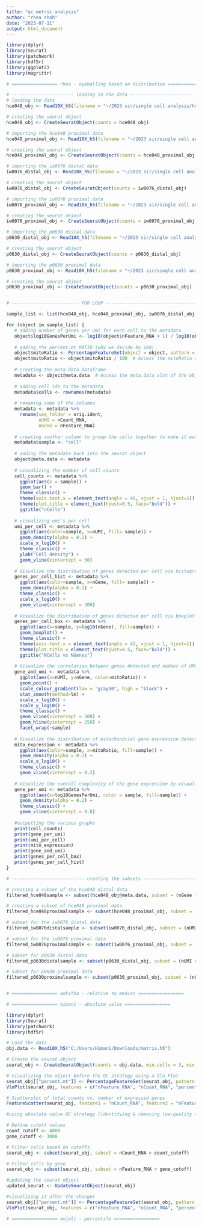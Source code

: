 ```yaml
---
title: "qc metric analysis"
author: "rhea shah"
date: "2023-07-11"
output: html_document
---
```


```r

library(dplyr)
library(Seurat)
library(patchwork)
library(hdf5r)
library(ggplot2)
library(magrittr)

# ================= rhea - eyeballing based on distribution =================

# ----------------------- loading in the data -----------------------
# loading the data
hce048_obj <- Read10X_h5(filename = "~/2023 sir/single cell analysis/hce048_distal_filteredfeaturematrix.h5")

# creating the seurat object
hce048_obj <- CreateSeuratObject(counts = hce048_obj)

# importing the hce048 proximal data
hce048_proximal_obj <- Read10X_h5(filename = "~/2023 sir/single cell analysis/hce048_proximal_filteredfeaturematrix.h5")

# creating the seurat object
hce048_proximal_obj <- CreateSeuratObject(counts = hce048_proximal_obj)

# importing the iw0076 distal data
iw0076_distal_obj <- Read10X_h5(filename = "~/2023 sir/single cell analysis/iw0076_distal_filteredfeaturematrix.h5")

# creating the seurat object
iw0076_distal_obj <- CreateSeuratObject(counts = iw0076_distal_obj)

# importing the iw0076 proximal data
iw0076_proximal_obj <- Read10X_h5(filename = "~/2023 sir/single cell analysis/iw0076_proximal_filteredfeaturematrix.h5")

# creating the seurat object
iw0076_proximal_obj <- CreateSeuratObject(counts = iw0076_proximal_obj)

# importing the p0630 distal data
p0630_distal_obj <- Read10X_h5(filename = "~/2023 sir/single cell analysis/p0630_distal_filteredfeaturematrix.h5")

# creating the seurat object
p0630_distal_obj <- CreateSeuratObject(counts = p0630_distal_obj)

# importing the p0630 proximal data
p0630_proximal_obj <- Read10X_h5(filename = "~/2023 sir/single cell analysis/p0630_proximal_filteredfeaturematrix.h5")

# creating the seurat object
p0630_proximal_obj <- CreateSeuratObject(counts = p0630_proximal_obj)


# ------------------------- FOR LOOP ----------------------------------------

sample_list <- list(hce048_obj, hce048_proximal_obj, iw0076_distal_obj, iw0076_proximal_obj, p0630_distal_obj, p0630_proximal_obj)  

for (object in sample_list) {
   # adding number of genes per umi for each cell to the metadata
   object$log10GenesPerUmi <- log10(object$nFeature_RNA + 1) / log10(object$nCount_RNA + 1)  # Adding 1 to avoid division by zero
   
   # adding the percent.mt RATIO (why we divide by 100)
   object$mitoRatio <- PercentageFeatureSet(object = object, pattern = "^MT-")
   object$mitoRatio <- object$mitoRatio / 100  # Access the mitoRatio column directly
   
   # creating the meta data dataframe
   metadata <- object@meta.data  # Access the meta.data slot of the object
   
   # adding cell ids to the metadata
   metadata$cells <- rownames(metadata)
   
   # renaming some of the columns
   metadata <- metadata %>%
     rename(seq_folder = orig.ident,
            nUMI = nCount_RNA,
            nGene = nFeature_RNA)
   
   # creating another column to group the cells together to make it easier to visualize
   metadata$sample <- "cell"
   
   # adding the metadata back into the seurat object
   object@meta.data <- metadata
   
   # visualizing the number of cell counts
   cell_counts <- metadata %>%
     ggplot(aes(x = sample)) +
     geom_bar() +
     theme_classic() +
     theme(axis.text.x = element_text(angle = 45, vjust = 1, hjust=1)) +
     theme(plot.title = element_text(hjust=0.5, face="bold")) +
     ggtitle("nCells")
   
   # visualizing umi's per cell
   umi_per_cell <- metadata %>%
     ggplot(aes(color=sample, x=nUMI, fill= sample)) +
     geom_density(alpha = 0.2) +
     scale_x_log10() +
     theme_classic() +
     ylab("Cell density") +
     geom_vline(xintercept = 50)
   
   # Visualize the distribution of genes detected per cell via histogram
   genes_per_cell_hist <- metadata %>%
     ggplot(aes(color=sample, x=nGene, fill= sample)) +
     geom_density(alpha = 0.2) +
     theme_classic() +
     scale_x_log10() +
     geom_vline(xintercept = 300)
   
   # Visualize the distribution of genes detected per cell via boxplot
   genes_per_cell_box <- metadata %>%
     ggplot(aes(x=sample, y=log10(nGene), fill=sample)) +
     geom_boxplot() +
     theme_classic() +
     theme(axis.text.x = element_text(angle = 45, vjust = 1, hjust=1)) +
     theme(plot.title = element_text(hjust=0.5, face="bold")) +
     ggtitle("NCells vs NGenes")
   
   # Visualize the correlation between genes detected and number of UMIs and determine whether strong presence of cells with low numbers of genes/UMIs
   gene_and_umi <- metadata %>%
     ggplot(aes(x=nUMI, y=nGene, color=mitoRatio)) +
     geom_point() +
     scale_colour_gradient(low = "gray90", high = "black") +
     stat_smooth(method=lm) +
     scale_x_log10() +
     scale_y_log10() +
     theme_classic() +
     geom_vline(xintercept = 500) +
     geom_hline(yintercept = 250) +
     facet_wrap(~sample)
   
   # Visualize the distribution of mitochondrial gene expression detected per cell
   mito_expression <- metadata %>%
     ggplot(aes(color=sample, x=mitoRatio, fill=sample)) +
     geom_density(alpha = 0.2) +
     scale_x_log10() +
     theme_classic() +
     geom_vline(xintercept = 0.2)
   
   # Visualize the overall complexity of the gene expression by visualizing the genes detected per UMI
   gene_per_umi <- metadata %>%
     ggplot(aes(x=log10GenesPerUmi, color = sample, fill=sample)) +
     geom_density(alpha = 0.2) +
     theme_classic() +
     geom_vline(xintercept = 0.8)
   
   #outputting the various graphs
   print(cell_counts)
   print(gene_per_umi)
   print(umi_per_cell)
   print(mito_expression)
   print(gene_and_umi)
   print(genes_per_cell_box)
   print(genes_per_cell_hist)
}

# --------------------------- creating the subsets ------------------------------

# creating a subset of the hce048 distal data
filtered_hce048sample <- subset(hce048_obj@meta.data, subset = (nGene >= 250) & (mitoRatio < 0.2) & (log10GenesPerUmi > 0.75) & (nUMI > 750))

# creating a subset of hce048 proximal data 
filtered_hce048proximalsample <- subset(hce048_proximal_obj, subset = (nUMI > 750) & (nGene >= 500) & (mitoRatio < 0.2) & (log10GenesPerUmi > 0.7))

# subset for the iw0076 distal data 
filtered_iw0076distalsample <- subset(iw0076_distal_obj, subset = (nUMI > 500) & (nGene >= 750) & (mitoRatio < 0.2) & (log10GenesPerUmi > 0.7))

# subset for the iw0076 proximal data 
filtered_iw0076proximalsample <- subset(iw0076_proximal_obj, subset = (nUMI > 500) & (nGene >= 500) & (mitoRatio < 0.2) & (log10GenesPerUmi > 0.7))

# subset for p0630 distal data
filtered_p0630distalsample <- subset(p0630_distal_obj, subset = (nUMI > 500) & (nGene >= 500) & (mitoRatio < 0.2) & (log10GenesPerUmi > 0.7))

# subset for p0630 proximal data 
filtered_p0630proximalsample <- subset(p0630_proximal_obj, subset = (nUMI > 750) & (nGene >= 300) & (mitoRatio < 0.2) & (log10GenesPerUmi > 0.75))


# ================= ankitha - relative to median =================

# ================= himani - absolute value =================

library(dplyr)
library(Seurat)
library(patchwork)
library(hdf5r)

# Load the data
obj.data <- Read10X_h5("C:/Users/Himani/Downloads/matrix.h5")

# Create the seurat object
seurat_obj <- CreateSeuratObject(counts = obj.data, min.cells = 3, min.features = 200)

# visualizing the object before the QC strategy using a Vln Plot
seurat_obj[["percent.mt"]] <- PercentageFeatureSet(seurat_obj, pattern = "^MT-")
VlnPlot(seurat_obj, features = c("nFeature_RNA", "nCount_RNA", "percent.mt"), pt.size = 0.01, ncol = 3)

# Scatterplot of total counts vs. number of expressed genes
FeatureScatter(seurat_obj, feature1 = "nCount_RNA", feature2 = "nFeature_RNA")

#using absolute value QC strategy (identifying & removing low-quality cells)

# Define cutoff values
count_cutoff <- 4000
gene_cutoff <- 3000

# Filter cells based on cutoffs
seurat_obj <- subset(seurat_obj, subset = nCount_RNA > count_cutoff)

# Filter cells by gene
seurat_obj <- subset(seurat_obj, subset = nFeature_RNA > gene_cutoff)

#updating the seurat object
updated_seurat <- UpdateSeuratObject(seurat_obj)

#visualizing it after the changes
seurat_obj[["percent.mt"]] <- PercentageFeatureSet(seurat_obj, pattern = "^MT-")
VlnPlot(seurat_obj, features = c("nFeature_RNA", "nCount_RNA", "percent.mt"), pt.size = 0.01, ncol = 3)

# ================= anjali - percentile =================  



```